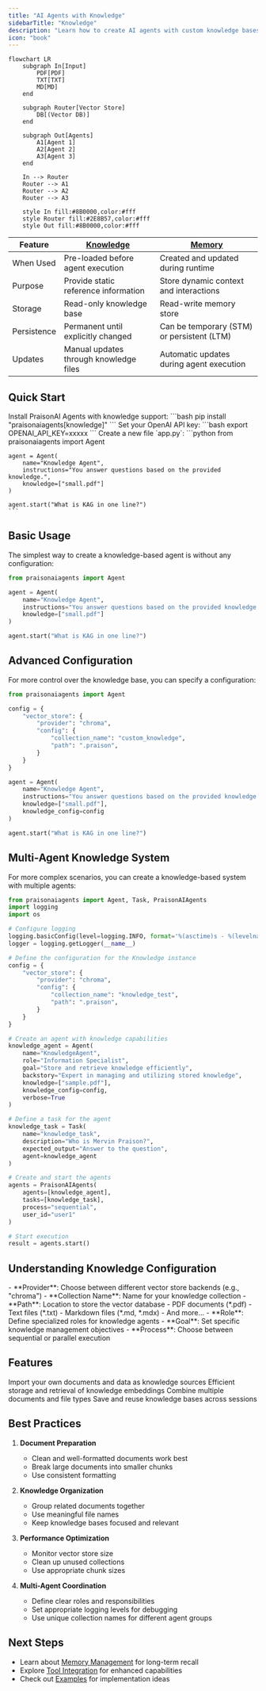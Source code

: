 ```yaml
---
title: "AI Agents with Knowledge"
sidebarTitle: "Knowledge"
description: "Learn how to create AI agents with custom knowledge bases"
icon: "book"
---
```


```mermaid
flowchart LR
    subgraph In[Input]
        PDF[PDF]
        TXT[TXT]
        MD[MD]
    end

    subgraph Router[Vector Store]
        DB[(Vector DB)]
    end
    
    subgraph Out[Agents]
        A1[Agent 1]
        A2[Agent 2]
        A3[Agent 3]
    end

    In --> Router
    Router --> A1
    Router --> A2
    Router --> A3

    style In fill:#8B0000,color:#fff
    style Router fill:#2E8B57,color:#fff
    style Out fill:#8B0000,color:#fff
```

| Feature | [Knowledge](/concepts/knowledge) | [Memory](/concepts/memory) |
|---------|--------------------------------|---------------------------|
| When Used | Pre-loaded before agent execution | Created and updated during runtime |
| Purpose | Provide static reference information | Store dynamic context and interactions |
| Storage | Read-only knowledge base | Read-write memory store |
| Persistence | Permanent until explicitly changed | Can be temporary (STM) or persistent (LTM) |
| Updates | Manual updates through knowledge files | Automatic updates during agent execution |

## Quick Start

<Steps>
  <Step title="Install Package">
    Install PraisonAI Agents with knowledge support:
    ```bash
    pip install "praisonaiagents[knowledge]"
    ```
  </Step>

  <Step title="Set API Key">
    Set your OpenAI API key:
    ```bash
    export OPENAI_API_KEY=xxxxx
    ```
  </Step>

  <Step title="Create Script">
    Create a new file `app.py`:
    ```python
    from praisonaiagents import Agent

    agent = Agent(
        name="Knowledge Agent",
        instructions="You answer questions based on the provided knowledge.",
        knowledge=["small.pdf"]
    )

    agent.start("What is KAG in one line?")
    ```
  </Step>
</Steps>

## Basic Usage

The simplest way to create a knowledge-based agent is without any configuration:

```python
from praisonaiagents import Agent

agent = Agent(
    name="Knowledge Agent",
    instructions="You answer questions based on the provided knowledge.",
    knowledge=["small.pdf"]
)

agent.start("What is KAG in one line?")
```

## Advanced Configuration

For more control over the knowledge base, you can specify a configuration:

```python
from praisonaiagents import Agent

config = {
    "vector_store": {
        "provider": "chroma",
        "config": {
            "collection_name": "custom_knowledge",
            "path": ".praison",
        }
    }
}

agent = Agent(
    name="Knowledge Agent",
    instructions="You answer questions based on the provided knowledge.",
    knowledge=["small.pdf"],
    knowledge_config=config
)

agent.start("What is KAG in one line?")
```

## Multi-Agent Knowledge System

For more complex scenarios, you can create a knowledge-based system with multiple agents:

```python
from praisonaiagents import Agent, Task, PraisonAIAgents
import logging
import os

# Configure logging
logging.basicConfig(level=logging.INFO, format='%(asctime)s - %(levelname)s - %(message)s')
logger = logging.getLogger(__name__)

# Define the configuration for the Knowledge instance
config = {
    "vector_store": {
        "provider": "chroma",
        "config": {
            "collection_name": "knowledge_test",
            "path": ".praison",
        }
    }
}

# Create an agent with knowledge capabilities
knowledge_agent = Agent(
    name="KnowledgeAgent",
    role="Information Specialist",
    goal="Store and retrieve knowledge efficiently",
    backstory="Expert in managing and utilizing stored knowledge",
    knowledge=["sample.pdf"],
    knowledge_config=config,
    verbose=True
)

# Define a task for the agent
knowledge_task = Task(
    name="knowledge_task",
    description="Who is Mervin Praison?",
    expected_output="Answer to the question",
    agent=knowledge_agent
)

# Create and start the agents
agents = PraisonAIAgents(
    agents=[knowledge_agent],
    tasks=[knowledge_task],
    process="sequential",
    user_id="user1"
)

# Start execution
result = agents.start()
```

## Understanding Knowledge Configuration

<AccordionGroup>
  <Accordion title="Vector Store Options">
    - **Provider**: Choose between different vector store backends (e.g., "chroma")
    - **Collection Name**: Name for your knowledge collection
    - **Path**: Location to store the vector database
  </Accordion>
  
  <Accordion title="Supported File Types">
    - PDF documents (*.pdf)
    - Text files (*.txt)
    - Markdown files (*.md, *.mdx)
    - And more...
  </Accordion>

  <Accordion title="Multi-Agent Setup">
    - **Role**: Define specialized roles for knowledge agents
    - **Goal**: Set specific knowledge management objectives
    - **Process**: Choose between sequential or parallel execution
  </Accordion>
</AccordionGroup>

## Features

<CardGroup cols={2}>
  <Card title="Custom Knowledge" icon="book">
    Import your own documents and data as knowledge sources
  </Card>
  <Card title="Vector Storage" icon="database">
    Efficient storage and retrieval of knowledge embeddings
  </Card>
  <Card title="Multiple Sources" icon="layer-group">
    Combine multiple documents and file types
  </Card>
  <Card title="Persistent Storage" icon="hard-drive">
    Save and reuse knowledge bases across sessions
  </Card>
</CardGroup>

## Best Practices

1. **Document Preparation**
   - Clean and well-formatted documents work best
   - Break large documents into smaller chunks
   - Use consistent formatting

2. **Knowledge Organization**
   - Group related documents together
   - Use meaningful file names
   - Keep knowledge bases focused and relevant

3. **Performance Optimization**
   - Monitor vector store size
   - Clean up unused collections
   - Use appropriate chunk sizes

4. **Multi-Agent Coordination**
   - Define clear roles and responsibilities
   - Set appropriate logging levels for debugging
   - Use unique collection names for different agent groups

## Next Steps

- Learn about [Memory Management](/concepts/memory) for long-term recall
- Explore [Tool Integration](/concepts/tools) for enhanced capabilities
- Check out [Examples](/examples) for implementation ideas